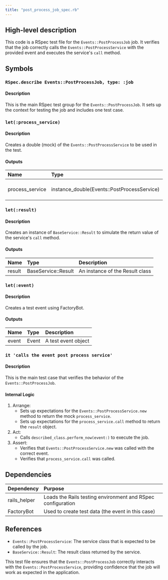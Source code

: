 ```yaml
---
title: "post_process_job_spec.rb"
---
```


## High-level description
This code is a RSpec test file for the `Events::PostProcessJob` job. It verifies that the job correctly calls the `Events::PostProcessService` with the provided event and executes the service's `call` method.

## Symbols

### `RSpec.describe Events::PostProcessJob, type: :job`
#### Description
This is the main RSpec test group for the `Events::PostProcessJob`. It sets up the context for testing the job and includes one test case.

### `let(:process_service)`
#### Description
Creates a double (mock) of the `Events::PostProcessService` to be used in the test.

#### Outputs
| Name | Type | Description |
|:-----|:-----|:------------|
| process_service | instance_double(Events::PostProcessService) | A mock object representing the PostProcessService |

### `let(:result)`
#### Description
Creates an instance of `BaseService::Result` to simulate the return value of the service's `call` method.

#### Outputs
| Name | Type | Description |
|:-----|:-----|:------------|
| result | BaseService::Result | An instance of the Result class |

### `let(:event)`
#### Description
Creates a test event using FactoryBot.

#### Outputs
| Name | Type | Description |
|:-----|:-----|:------------|
| event | Event | A test event object |

### `it 'calls the event post process service'`
#### Description
This is the main test case that verifies the behavior of the `Events::PostProcessJob`.

#### Internal Logic
1. Arrange: 
   - Sets up expectations for the `Events::PostProcessService.new` method to return the mock `process_service`.
   - Sets up expectations for the `process_service.call` method to return the `result` object.
2. Act:
   - Calls `described_class.perform_now(event:)` to execute the job.
3. Assert:
   - Verifies that `Events::PostProcessService.new` was called with the correct event.
   - Verifies that `process_service.call` was called.

## Dependencies
| Dependency | Purpose |
|:-----------|:--------|
| rails_helper | Loads the Rails testing environment and RSpec configuration |
| FactoryBot | Used to create test data (the event in this case) |

## References
- `Events::PostProcessService`: The service class that is expected to be called by the job.
- `BaseService::Result`: The result class returned by the service.

This test file ensures that the `Events::PostProcessJob` correctly interacts with the `Events::PostProcessService`, providing confidence that the job will work as expected in the application.